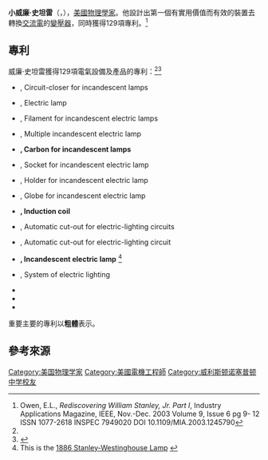 {{expand|time=2011-05-29T09:48:35+00:00}}
{{Infobox Scientist
| name              = 小威廉·史坦雷<br />William Stanley, Jr.
| image             = William-stanley.gif
| caption           =
| birth_date        = {{birth date|1858|11|28}}
| birth_place       = [[美國|美國]][[紐約州|紐約州]][[紐約|紐約]][[布魯克林|布魯克林]]
| death_date        = {{death date and age|1916|5|14|1858|11|28}}
| death_place       = 美國[[麻薩諸塞州|麻薩諸塞州]]{{link-en|大伯靈頓|Great Barrington, Massachusetts}}
| residence         =
| citizenship       =
| nationality       = {{USA}}
| ethnicity         =
| fields            = [[電機工程學|電機工程學]]
| workplaces        =
| alma_mater        =
| doctoral_advisor  =
| academic_advisors =
| doctoral_students =
| notable_students  =
| known_for         =
| influences        =
| influenced        =
| awards            = {{le|IEEE Edison Medal}}
| signature         =
| footnotes         =
}}
'''小威廉·史坦雷'''（{{lang-en|'''William Stanley, Jr.'''}}，{{bd|1858年|11月28日|1916年|5月14日}}），[[美國|美國]][[物理學家|物理學家]]。他設計出第一個有實用價值而有效的裝置去轉換[[交流電|交流電]]的[[變壓器|變壓器]]，同時獲得129項專利。<ref name="owen">Owen, E.L., ''Rediscovering William Stanley, Jr. Part I'', Industry Applications Magazine, IEEE, Nov.-Dec. 2003 Volume 9, Issue 6 pg 9- 12 ISSN 1077-2618 INSPEC 7949020 DOI 10.1109/MIA.2003.1245790</ref>

== 專利 ==
威廉·史坦雷獲得129項電氣設備及產品的專利：<ref name="owen" /><ref>{{Cite web |url=http://chem.ch.huji.ac.il/history/stanley.html |title=Stanley<!-- Bot generated title --> |access-date=2011-06-27 |archive-date=2007-11-16 |archive-url=https://web.archive.org/web/20071116120000/http://chem.ch.huji.ac.il/history/stanley.html |dead-url=no }}</ref>

* {{US patent|244,331}}, Circuit-closer for incandescent lamps 
* {{US patent|269,132}}, Electric lamp 
* {{US patent|316,302}}, Filament for incandescent electric lamps
* {{US patent|322,496}}, Multiple incandescent electric lamp
* '''{{US patent|323,372}}, Carbon for incandescent lamps''' 
* {{US patent|324,894}}, Socket for incandescent electric lamp 
* {{US patent|330,269}}, Holder for incandescent electric lamp
* {{US patent|333,028}}, Globe for incandescent electric lamp 
* '''{{US patent|349,611}}, Induction coil'''
* {{US patent|349,613}}, Automatic cut-out for electric-lighting circuits 
* {{US patent|349,614}}, Automatic cut-out for electric-lighting circuit
* '''{{US patent|363,559}}, Incandescent electric lamp''' <ref>This is the [http://home.frognet.net/~ejcov/stanley10.html 1886 Stanley-Westinghouse Lamp] {{Wayback|url=http://home.frognet.net/~ejcov/stanley10.html |date=20071209114208 }}</ref>
* {{US patent|333,564}}, System of electric lighting
* {{US patent|387,117}}
* {{US patent|428,575}} 
* {{US patent|508,188}}

重要主要的專利以'''粗體'''表示。

== 參考來源 ==
{{Reflist|}}

{{IEEE愛迪生獎章獲獎者 1909–1925}}
{{Authority control}}
[[Category:美国物理学家|Category:美国物理学家]]
[[Category:美國電機工程師|Category:美國電機工程師]]
[[Category:威利斯顿诺塞普顿中学校友|Category:威利斯顿诺塞普顿中学校友]]